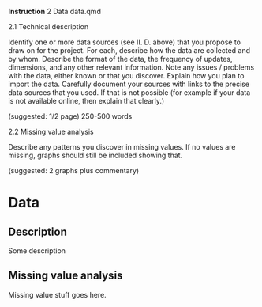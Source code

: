 ::: callout-note
**Instruction**
2 Data data.qmd

  2.1 Technical description

Identify one or more data sources (see II. D. above) that you propose to draw on for the project. For each, describe how the data are collected and by whom. Describe the format of the data, the frequency of updates, dimensions, and any other relevant information. Note any issues / problems with the data, either known or that you discover. Explain how you plan to import the data. Carefully document your sources with links to the precise data sources that you used. If that is not possible (for example if your data is not available online, then explain that clearly.)

(suggested: 1/2 page) 250-500 words

 

 2.2 Missing value analysis

Describe any patterns you discover in missing values. If no values are missing, graphs should still be included showing that.

(suggested: 2 graphs plus commentary)
:::



# Data




## Description

Some description

## Missing value analysis

Missing value stuff goes here.
